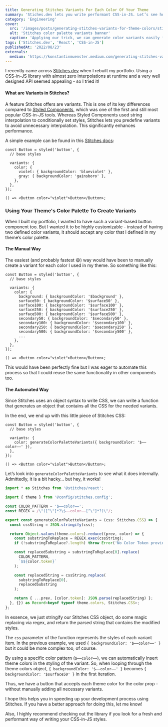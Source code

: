```yaml
---
title: Generating Stitches Variants For Each Color Of Your Theme
summary: 'Stiches.dev lets you write performant CSS-in-JS. Let’s see how we can speed up creating variants with your color palette!'
category: 'Engineering'
cover:
  src: '/images/posts/generating-stitches-variants-for-theme-colors/stitches-color-palette-variants-banner.png'
  alt: 'Stitches color palette variants banner'
  caption: 'Applying our trick, we can generate color variants easily for all colors in our palette.'
tags: ['Stitches.dev', 'React', 'CSS-in-JS']
publishedAt: '2022/08/23'
externals:
  medium: 'https://konstantinmuenster.medium.com/generating-stitches-variants-for-each-color-of-your-theme-35ceb697accf'
---
```


I recently came across [Stitches.dev](http://Stitches.dev) when I rebuilt my portfolio. Using a CSS-in-JS library with almost zero interpolations at runtime and a very well designed API seemed appealing - so I tried it!

#### What are Variants in Stitches?

A feature Stitches offers are variants. This is one of its key differences compared to [Styled Components](https://styled-components.com/), which was one of the first and still most popular CSS-in-JS tools. Whereas Styled Components used string interpolation to conditionally set styles, Stitches lets you predefine variants to avoid unnecessary interpolation. This significantly enhances performance.

A simple example can be found in this [Stitches docs](https://stitches.dev/docs/variants):

```tsx:Button.tsx
const Button = styled('button', {
  // base styles

  variants: {
    color: {
      violet: { backgroundColor: 'blueviolet' },
      gray: { backgroundColor: 'gainsboro' },
    },
  },
});

() => <Button color="violet">Button</Button>;
```

### Using Your Theme's Color Palette To Create Variants

When I built my portfolio, I wanted to have such a variant-based button component too. But I wanted it to be highly customizable - instead of having two defined color variants, it should accept any color that I defined in my theme’s color palette.

#### The Manual Way

The easiest (and probably fastest 😄) way would have been to manually create a variant for each color I used in my theme. So something like this:

```tsx:Button.tsx
const Button = styled('button', {
  // base styles

  variants: {
    color: {
      background: { backgroundColor: '$background' },
      surface50: { backgroundColor: '$surface50' },
      surface100: { backgroundColor: '$surface100' },
      surface250: { backgroundColor: '$surface250' },
      surface500: { backgroundColor: '$surface500' },
      secondary50: { backgroundColor: '$secondary50' },
      secondary100: { backgroundColor: '$secondary100' },
      secondary250: { backgroundColor: '$secondary250' },
      secondary500: { backgroundColor: '$secondary500' },
	  ...
    },
  },
});

() => <Button color="violet">Button</Button>;
```

This would have been perfectly fine but I was eager to automate this process so that I could reuse the same functionality in other components too.

#### The Automated Way

Since Stitches uses an object syntax to write CSS, we can write a function that generates an object that contains all the CSS for the needed variants.

In the end, we end up with this little piece of Stitches CSS:

```tsx:Button.tsx
const Button = styled('button', {
  // base styles

  variants: {
    color: generateColorPaletteVariants({ backgroundColor: '$––color––' }),
  },
});

() => <Button color="violet">Button</Button>;
```

Let’s look into `generateColorPaletteVariants` to see what it does internally. Admittedly, it is a bit hacky… but hey, it works!

```tsx:generateColorPaletteVariants.ts
import * as Stitches from '@stitches/react';

import { theme } from '@config/stitches.config';

const COLOR_PATTERN = '$––color––';
const REGEX = /\"([^\"]*?\$––color––[^\"]*?)\"/;

export const generateColorPaletteVariants = (css: Stitches.CSS) => {
  const cssString = JSON.stringify(css);

  return Object.values(theme.colors).reduce((prev, color) => {
    const substringToReplace = REGEX.exec(cssString);
    if (!substringToReplace?.length) throw Error('No Color Token provided.');

    const replacedSubstring = substringToReplace[0].replace(
      COLOR_PATTERN,
      `$${color.token}`
    );

    const replacedString = cssString.replace(
      substringToReplace[0],
      replacedSubstring
    );

    return { ...prev, [color.token]: JSON.parse(replacedString) };
  }, {}) as Record<keyof typeof theme.colors, Stitches.CSS>;
};
```

In essence, we just stringify our Stitches CSS object, do some magic replacing via regex, and return the parsed string that contains the modified styles.

The `css` parameter of the function represents the styles of each variant item. In the previous example, we used `{ backgroundColor: '$––color––' }` but it could be more complex too, of course.

By using a specific color pattern (`$––color––`), we can automatically insert theme colors in the styling of the variant. So, when looping through the theme colors object, `{ backgroundColor: '$––color––' }` becomes `{ backgroundColor: '$surface50' }` in the first iteration.

Thus, we have a button that accepts each theme color for the color prop - without manually adding all necessary variants.

I hope this helps you in speeding up your development process using Stitches. If you have a better approach for doing this, let me know!

Also, I highly recommend checking out the library if you look for a fresh and performant way of writing your CSS-in-JS styles.
